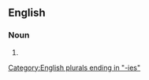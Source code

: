 ==English==

===Noun===
{{head|en|noun form}}

# {{plural of|affordability|lang=en}}

[[Category:English plurals ending in "-ies"]]